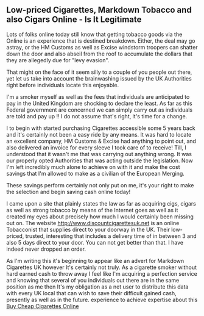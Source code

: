 ==Low-priced Cigarettes, Markdown Tobacco and also Cigars Online - Is It Legitimate==
Lots of folks online today still know that getting tobacco goods via the Online is an experience that is destined breakdown. Either, the deal may go astray, or the HM Customs as well as Excise windstorm troopers can shatter down the door and also abseil from the roof to accumulate the dollars that they are allegedly due for "levy evasion".

That might on the face of it seem silly to a couple of you people out there, yet let us
take into account the brainwashing issued by the UK Authorities right before individuals locate this enjoyable.

I'm a smoker myself as well as the fees that individuals are anticipated to pay in the United
Kingdom are shocking to declare the least. As far as this Federal government are concerned
we can simply carry out as individuals are told and pay up !! I do not assume that's right, it's time for a
change.

I to begin with started purchasing Cigarettes accessible some 5 years back and it's certainly not been a
easy ride by any means. It was hard to locate an excellent company, HM Customs &
Excise had anything to point out, and also delivered an invoice for every sleeve I took care of to receive! Till,
I understood that it wasn't me that was carrying out anything wrong. It was our properly opted
Authorities that was acting outside the legislation. Now I'm left incredibly much alone to achieve on
with it and make the cost savings that I'm allowed to make as a civilian of the European
Merging.

These savings perform certainly not only put on me, it's your right to make the selection and begin
saving cash online today!

I came upon a site that plainly states the law as far as acquiring cigs, cigars
as well as strong tobacco by means of the Internet goes as well as it created my eyes about precisely how much I  would certainly been
missing out on. The website http://www.discountcigarettesuk.net is an online
Tobacconist that supplies direct to your doorway in the UK. Their low-priced, trusted,
interesting that includes a delivery time of in between 3 and also 5 days direct to your door. You
can not get better than that. I have indeed never dropped an order.

As I'm writing this it's beginning to appear like an advert for Markdown Cigarettes UK
however It's certainly not truly. As a cigarette smoker without hard earned cash to throw away I feel like I'm acquiring a
perfection service and knowing that several of you individuals out there are in the same
position as me then It's my obligation as a net user to distribute this data with every
UK local that can wish to save their difficult gained cash, presently as well as in the future. experience to achieve expertise about this  [http://cheap-cigarette.org Buy Cheap Cigarettes Online]